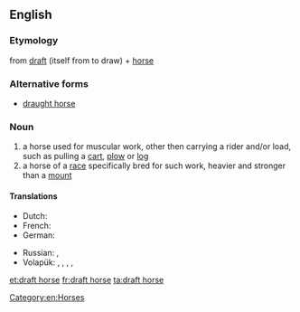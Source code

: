 ==English==

===Etymology===
from [[draft]] (itself from to draw) + [[horse]]

===Alternative forms===
* [[draught horse]]

===Noun===
{{en-noun|head=[[draft]] [[horse]]}}

# a horse used for muscular work, other then carrying a rider and/or load, such as pulling a [[cart]], [[plow]] or [[log]]
# a horse of a [[race]] specifically bred for such work, heavier and stronger than a [[mount]]

====Translations====
{{trans-top|horse used for muscular work}}
* Dutch: {{t+|nl|trekpaard|n}}
* French: {{t+|fr|cheval de trait|n}}
* German: {{t-|de|Zugpferd|n}}
{{trans-mid}}
* Russian: {{t-|ru|тягловая лошадь|f|tr=tjáglovaja lóšadʹ|sc=Cyrl}}, {{t-|ru|ломовая лошадь|f|tr=lomovája lóšadʹ|sc=Cyrl}}
* Volapük: {{qualifier|♂♀}} {{t-|vo|halajevod}}, {{qualifier|♂}} {{t-|vo|halahijevod}}, {{qualifier|gelded ♂}} {{t-|vo|halahojevod}}, {{qualifier|♀}} {{t-|vo|halajijevod}}, {{qualifier|spayed ♀}} {{t-|vo|halajojevod}}
{{trans-bottom}}

{{trans-top|horse of a race specifically bred for such work}}
{{trans-mid}}
{{trans-bottom}}

[[Category:en:Horses]]

[[et:draft horse]]
[[fr:draft horse]]
[[ta:draft horse]]